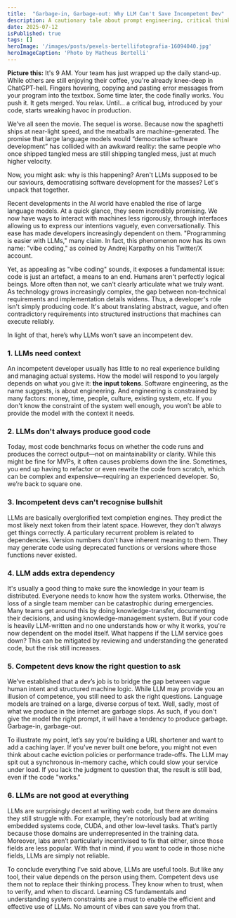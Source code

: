 ```yaml
---
title:  "Garbage-in, Garbage-out: Why LLM Can't Save Incompetent Dev"
description: A cautionary tale about prompt engineering, critical thinking, and the difference between a tool and a silver bullet.
date: 2025-07-12  
isPublished: true
tags: []
heroImage: '/images/posts/pexels-bertellifotografia-16094040.jpg'
heroImageCaption: 'Photo by Matheus Bertelli'
---
```


**Picture this:** It's 9 AM. Your team has just wrapped up the daily stand-up. While others are still enjoying their coffee, you're already knee-deep in ChatGPT-hell. Fingers hovering, copying and pasting error messages from your program into the textbox. Some time later, the code finally works. You push it. It gets merged. You relax. Until... a critical bug, introduced by your code, starts wreaking havoc in production.

We’ve all seen the movie. The sequel is worse. Because now the spaghetti ships at near-light speed, and the meatballs are machine-generated. The promise that large language models would “democratise software development” has collided with an awkward reality: the same people who once shipped tangled mess are still shipping tangled mess, just at much higher velocity.

Now, you might ask: why is this happening? Aren't LLMs supposed to be our saviours, democratising software development for the masses? Let's unpack that together.

Recent developments in the AI world have enabled the rise of large language models. At a quick glance, they seem incredibly promising. We now have ways to interact with machines less rigorously, through interfaces allowing us to express our intentions vaguely, even conversationally. This ease has made developers increasingly dependent on them. "Programming is easier with LLMs," many claim. In fact, this phenomenon now has its own name: "vibe coding," as coined by Andrej Karpathy on his Twitter/X account.

<Tweet theme="dark" id="https://x.com/karpathy/status/1886192184808149383" />

Yet, as appealing as "vibe coding" sounds, it exposes a fundamental issue: code is just an artefact, a means to an end. Humans aren't perfectly logical beings. More often than not, we can't clearly articulate what we truly want. As technology grows increasingly complex, the gap between non-technical requirements and implementation details widens. Thus, a developer's role isn't simply producing code. It's about translating abstract, vague, and often contradictory requirements into structured instructions that machines can execute reliably.

In light of that, here’s why LLMs won’t save an incompetent dev.

### 1. LLMs need context
An incompetent developer usually has little to no real experience building and managing actual systems. How the model will respond to you largely depends on what you give it: **the input tokens**. Software engineering, as the name suggests, is about engineering. And engineering is constrained by many factors: money, time, people, culture, existing system, etc. If you don't know the constraint of the system well enough, you won’t be able to provide the model with the context it needs.

### 2. LLMs don't always produce good code
Today, most code benchmarks focus on whether the code runs and produces the correct output—not on maintainability or clarity. While this might be fine for MVPs, it often causes problems down the line. Sometimes, you end up having to refactor or even rewrite the code from scratch, which can be complex and expensive—requiring an experienced developer. So, we’re back to square one.

### 3. Incompetent devs can't recognise bullshit
LLMs are basically overglorified text completion engines. They predict the most likely next token from their latent space. However, they don't always get things correctly. A particulary recurrent problem is related to dependencies. Version numbers don't have inherent meaning to them. They may generate code using deprecated functions or versions where those functions never existed.

### 4. LLM adds extra dependency
It's usually a good thing to make sure the knowledge in your team is distributed. Everyone needs to know how the system works. Otherwise, the loss of a single team member can be catastrophic during emergencies. Many teams get around this by doing knowledge-transfer, documenting their decisions, and using knowledge-management system. But if your code is heavily LLM-written and no one understands how or why it works, you're now dependent on the model itself. What happens if the LLM service goes down? This can be mitigated by reviewing and understanding the generated code, but the risk still increases.

### 5. Competent devs know the right question to ask
We’ve established that a dev’s job is to bridge the gap between vague human intent and structured machine logic. While LLM may provide you an illusion of competence, you still need to ask the right questions. Language models are trained on a large, diverse corpus of text. Well, sadly, most of what we produce in the internet are garbage slops. As such, if you don't give the model the right prompt, it will have a tendency to produce garbage. Garbage-in, garbage-out. 

To illustrate my point, let’s say you’re building a URL shortener and want to add a caching layer. If you’ve never built one before, you might not even think about cache eviction policies or performance trade-offs. The LLM may spit out a synchronous in-memory cache, which could slow your service under load. If you lack the judgment to question that, the result is still bad, even if the code "works."

### 6. LLMs are not good at everything
LLMs are surprisingly decent at writing web code, but there are domains they still struggle with. For example, they’re notoriously bad at writing embedded systems code, CUDA, and other low-level tasks. That’s partly because those domains are underrepresented in the training data. Moreover, labs  aren’t particularly incentivised to fix that either, since those fields are less popular. With that in mind, if you want to code in those niche fields, LLMs are simply not reliable.

To conclude everything I've said above, LLMs are useful tools. But like any tool, their value depends on the person using them. Competent devs use them not to replace their thinking process. They know when to trust, when to verify, and when to discard. Learning CS fundamentals and understanding system constraints are a must to enable the efficient and effective use of LLMs. No amount of vibes can save you from that.